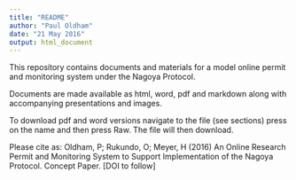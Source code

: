 ```yaml
---
title: "README"
author: "Paul Oldham"
date: "21 May 2016"
output: html_document
---
```

This repository contains documents and materials for a model online permit and monitoring system under the Nagoya Protocol. 

Documents are made available as html, word, pdf and markdown along with accompanying presentations and images.

To download pdf and word versions navigate to the file (see sections) press on the name and then press Raw. The file will then download. 

Please cite as: Oldham, P; Rukundo, O; Meyer, H (2016) An Online Research Permit and Monitoring System to Support Implementation of the Nagoya Protocol. Concept Paper. [DOI to follow]